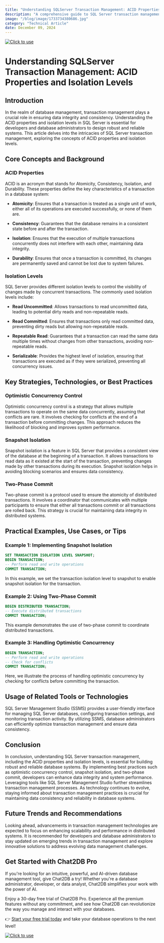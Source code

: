 ```yaml
---
title: "Understanding SQLServer Transaction Management: ACID Properties and Isolation Levels"
description: "A comprehensive guide to SQL Server transaction management, covering ACID properties, isolation levels, and best practices."
image: "/blog/image/1733734380686.jpg"
category: "Technical Article"
date: December 09, 2024
---
```

[![Click to use](/image/blog/bg/chat2db1.png)](https://app.chat2db.ai/)
# Understanding SQLServer Transaction Management: ACID Properties and Isolation Levels


<Authors date="December 09, 2024">
  <Author name="Ethan Clarke" link="https://chat2db.ai" />
</Authors>

## Introduction

In the realm of database management, transaction management plays a crucial role in ensuring data integrity and consistency. Understanding the ACID properties and isolation levels in SQL Server is essential for developers and database administrators to design robust and reliable systems. This article delves into the intricacies of SQL Server transaction management, exploring the concepts of ACID properties and isolation levels.

## Core Concepts and Background

### ACID Properties

ACID is an acronym that stands for Atomicity, Consistency, Isolation, and Durability. These properties define the key characteristics of a transaction in a database system:

- **Atomicity**: Ensures that a transaction is treated as a single unit of work, either all of its operations are executed successfully, or none of them are.

- **Consistency**: Guarantees that the database remains in a consistent state before and after the transaction.

- **Isolation**: Ensures that the execution of multiple transactions concurrently does not interfere with each other, maintaining data integrity.

- **Durability**: Ensures that once a transaction is committed, its changes are permanently saved and cannot be lost due to system failures.

### Isolation Levels

SQL Server provides different isolation levels to control the visibility of changes made by concurrent transactions. The commonly used isolation levels include:

- **Read Uncommitted**: Allows transactions to read uncommitted data, leading to potential dirty reads and non-repeatable reads.

- **Read Committed**: Ensures that transactions only read committed data, preventing dirty reads but allowing non-repeatable reads.

- **Repeatable Read**: Guarantees that a transaction can read the same data multiple times without changes from other transactions, avoiding non-repeatable reads.

- **Serializable**: Provides the highest level of isolation, ensuring that transactions are executed as if they were serialized, preventing all concurrency issues.

## Key Strategies, Technologies, or Best Practices

### Optimistic Concurrency Control

Optimistic concurrency control is a strategy that allows multiple transactions to operate on the same data concurrently, assuming that conflicts are rare. It involves checking for conflicts at the end of a transaction before committing changes. This approach reduces the likelihood of blocking and improves system performance.

### Snapshot Isolation

Snapshot isolation is a feature in SQL Server that provides a consistent view of the database at the beginning of a transaction. It allows transactions to read data as it existed at the start of the transaction, preventing changes made by other transactions during its execution. Snapshot isolation helps in avoiding blocking scenarios and ensures data consistency.

### Two-Phase Commit

Two-phase commit is a protocol used to ensure the atomicity of distributed transactions. It involves a coordinator that communicates with multiple participants to ensure that either all transactions commit or all transactions are rolled back. This strategy is crucial for maintaining data integrity in distributed systems.

## Practical Examples, Use Cases, or Tips

### Example 1: Implementing Snapshot Isolation

```sql
SET TRANSACTION ISOLATION LEVEL SNAPSHOT;
BEGIN TRANSACTION;
-- Perform read and write operations
COMMIT TRANSACTION;
```

In this example, we set the transaction isolation level to snapshot to enable snapshot isolation for the transaction.

### Example 2: Using Two-Phase Commit

```sql
BEGIN DISTRIBUTED TRANSACTION;
-- Execute distributed transactions
COMMIT TRANSACTION;
```

This example demonstrates the use of two-phase commit to coordinate distributed transactions.

### Example 3: Handling Optimistic Concurrency

```sql
BEGIN TRANSACTION;
-- Perform read and write operations
-- Check for conflicts
COMMIT TRANSACTION;
```

Here, we illustrate the process of handling optimistic concurrency by checking for conflicts before committing the transaction.

## Usage of Related Tools or Technologies

SQL Server Management Studio (SSMS) provides a user-friendly interface for managing SQL Server databases, configuring transaction settings, and monitoring transaction activity. By utilizing SSMS, database administrators can efficiently optimize transaction management and ensure data consistency.

## Conclusion

In conclusion, understanding SQL Server transaction management, including the ACID properties and isolation levels, is essential for building robust and reliable database systems. By implementing best practices such as optimistic concurrency control, snapshot isolation, and two-phase commit, developers can enhance data integrity and system performance. Leveraging tools like SQL Server Management Studio further streamlines transaction management processes. As technology continues to evolve, staying informed about transaction management practices is crucial for maintaining data consistency and reliability in database systems.

## Future Trends and Recommendations

Looking ahead, advancements in transaction management technologies are expected to focus on enhancing scalability and performance in distributed systems. It is recommended for developers and database administrators to stay updated on emerging trends in transaction management and explore innovative solutions to address evolving data management challenges.

## Get Started with Chat2DB Pro

If you're looking for an intuitive, powerful, and AI-driven database management tool, give Chat2DB a try! Whether you're a database administrator, developer, or data analyst, Chat2DB simplifies your work with the power of AI.

Enjoy a 30-day free trial of Chat2DB Pro. Experience all the premium features without any commitment, and see how Chat2DB can revolutionize the way you manage and interact with your databases.

👉 [Start your free trial today](https://app.chat2db.ai/) and take your database operations to the next level!

[![Click to use](/image/blog/bg/chat2db.jpg)](https://app.chat2db.ai/)